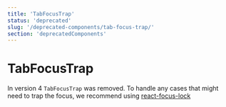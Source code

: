 ```yaml
---
title: 'TabFocusTrap'
status: 'deprecated'
slug: '/deprecated-components/tab-focus-trap/'
section: 'deprecatedComponents'
---
```


# TabFocusTrap

In version 4 `TabFocusTrap` was removed. To handle any cases that might need to trap the focus, we recommend using [react-focus-lock](https://github.com/theKashey/react-focus-lock)
